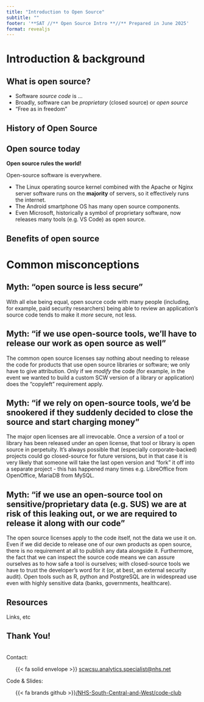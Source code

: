 ```yaml
---
title: "Introduction to Open Source"
subtitle: ""
footer: '**SAT //** Open Source Intro **//** Prepared in June 2025'
format: revealjs
---
```


# Introduction & background {data-background-color="#425563" data-verticator="#E8EDEE"}

## What is open source?

- Software *source code* is ...
- Broadly, software can be *proprietary* (closed source) or *open source*
- "Free as in freedom"

## History of Open Source

## Open source today

**Open source rules the world!**

Open-source software is everywhere.

- The Linux operating source kernel combined with the Apache or Nginx server software runs on the **majority** of servers, so it effectively runs the internet.
- The Android smartphone OS has many open source components.
- Even Microsoft, historically a symbol of proprietary software, now releases many tools (e.g. VS Code) as open source.

## Benefits of open source

# Common misconceptions {data-background-color="#425563" data-verticator="#E8EDEE"}

## Myth: "open source is less secure"

With all else being equal, open source code with many people (including, for example, paid security researchers) being able to review an application's source code tends to make it *more* secure, not less.

## Myth: "if we use open-source tools, we'll have to release our work as open source as well"

The common open source licenses say nothing about needing to release the code for products that use open source libraries or software; we only have to give attribution. Only if we *modify* the code (for example, in the event we wanted to build a custom SCW version of a library or application) does the "copyleft" requirement apply.

## Myth: "if we rely on open-source tools, we'd be snookered if they suddenly decided to close the source and start charging money"

The major open licenses are all irrevocable. Once a *version* of a tool or library has been released under an open license, that tool or library is open source in perpetuity. It's always possible that (especially corporate-backed) projects could go closed-source for future versions, but in that case it is very likely that someone will take the last open version and "fork" it off into a separate project - this has happened many times e.g. LibreOffice from OpenOffice, MariaDB from MySQL.

## Myth: "if we use an open-source tool on sensitive/proprietary data (e.g. SUS) we are at risk of this leaking out, or we are required to release it along with our code"

The open source licenses apply to the code itself, not the data we use it on. Even if we did decide to release one of our own products as open source, there is no requirement at all to publish any data alongside it. Furthermore, the fact that we can inspect the source code means we can assure ourselves as to how safe a tool is ourselves; with closed-source tools we have to trust the developer's word for it (or, at best, an external security audit). Open tools such as R, python and PostgreSQL are in widespread use even with highly sensitive data (banks, governments, healthcare).

## Resources 

Links, etc

## Thank You!

<br>
Contact: 
<br>

<ul >
{{< fa solid envelope >}} [scwcsu.analytics.specialist@nhs.net](mailto:scwcsu.analytics.specialist@nhs.net)
</ul>


Code & Slides:
<br>

<ul >
{{< fa brands github >}}[/NHS-South-Central-and-West/code-club](https://github.com/nhs-south-central-and-west/code-club)
</ul>
<br>
